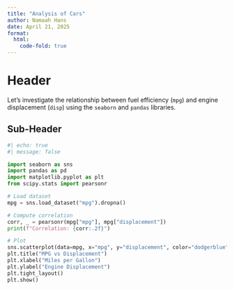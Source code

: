 ```yaml
---
title: "Analysis of Cars"
author: Namaah Hans
date: April 21, 2025
format:
  html:
    code-fold: true
---
```


# Header

Let's investigate the relationship between fuel efficiency (`mpg`) and engine displacement (`disp`) using the `seaborn` and `pandas` libraries.

## Sub-Header
```python
#| echo: true
#| message: false

import seaborn as sns
import pandas as pd
import matplotlib.pyplot as plt
from scipy.stats import pearsonr

# Load dataset
mpg = sns.load_dataset("mpg").dropna()

# Compute correlation
corr, _ = pearsonr(mpg["mpg"], mpg["displacement"])
print(f"Correlation: {corr:.2f}")

# Plot
sns.scatterplot(data=mpg, x="mpg", y="displacement", color="dodgerblue")
plt.title("MPG vs Displacement")
plt.xlabel("Miles per Gallon")
plt.ylabel("Engine Displacement")
plt.tight_layout()
plt.show()
```
